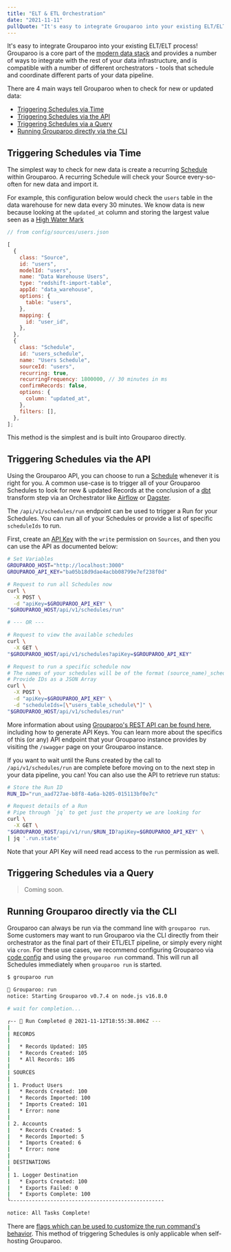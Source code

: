 ```yaml
---
title: "ELT & ETL Orchestration"
date: "2021-11-11"
pullQuote: "It's easy to integrate Grouparoo into your existing ELT/ELT process"
---
```


It's easy to integrate Grouparoo into your existing ELT/ELT process! Grouparoo is a core part of the [modern data stack](/solutions/modern-data-stack) and provides a number of ways to integrate with the rest of your data infrastructure, and is compatible with a number of different orchestrators - tools that schedule and coordinate different parts of your data pipeline.

There are 4 main ways tell Grouparoo when to check for new or updated data:

- [Triggering Schedules via Time](#triggering-schedules-via-time)
- [Triggering Schedules via the API](#triggering-schedules-via-the-api)
- [Triggering Schedules via a Query](#triggering-schedules-via-a-query)
- [Running Grouparoo directly via the CLI](#running-grouparoo-directly-via-the-cli)

## Triggering Schedules via Time

The simplest way to check for new data is create a recurring [Schedule](/docs/getting-started/product-concepts#schedule) within Grouparoo. A recurring Schedule will check your Source every-so-often for new data and import it.

For example, this configuration below would check the `users` table in the data warehouse for new data every 30 minutes. We know data is new because looking at the `updated_at` column and storing the largest value seen as a [High Water Mark](/docs/getting-started/product-concepts#high-watermark)

```js
// from config/sources/users.json

[
  {
    class: "Source",
    id: "users",
    modelId: "users",
    name: "Data Warehouse Users",
    type: "redshift-import-table",
    appId: "data_warehouse",
    options: {
      table: "users",
    },
    mapping: {
      id: "user_id",
    },
  },
  {
    class: "Schedule",
    id: "users_schedule",
    name: "Users Schedule",
    sourceId: "users",
    recurring: true,
    recurringFrequency: 1800000, // 30 minutes in ms
    confirmRecords: false,
    options: {
      column: "updated_at",
    },
    filters: [],
  },
];
```

This method is the simplest and is built into Grouparoo directly.

## Triggering Schedules via the API

Using the Grouparoo API, you can choose to run a [Schedule](/docs/getting-started/product-concepts#schedule) whenever it is right for you. A common use-case is to trigger all of your Grouparoo Schedules to look for new & updated Records at the conclusion of a [dbt](https://www.getdbt.com/) transform step via an Orchestrator like [Airflow](https://airflow.apache.org/) or [Dagster](https://dagster.io/).

The `/api/v1/schedules/run` endpoint can be used to trigger a Run for your Schedules. You can run all of your Schedules or provide a list of specific `scheduleIds` to run.

First, create an [API Key](/docs/getting-started/product-concepts#api-key) with the `write` permission on `Sources`, and then you can use the API as documented below:

```bash
# Set Variables
GROUPAROO_HOST="http://localhost:3000"
GROUPAROO_API_KEY="ba05b18d9dae4acbb08799e7ef238f0d"

# Request to run all Schedules now
curl \
  -X POST \
  -d "apiKey=$GROUPAROO_API_KEY" \
"$GROUPAROO_HOST/api/v1/schedules/run"

# --- OR ---

# Request to view the available schedules
curl \
  -X GET \
"$GROUPAROO_HOST/api/v1/schedules?apiKey=$GROUPAROO_API_KEY"

# Request to run a specific schedule now
# The names of your schedules will be of the format (source_name)_schedule
# Provide IDs as a JSON Array
curl \
  -X POST \
  -d "apiKey=$GROUPAROO_API_KEY" \
  -d "scheduleIds=[\"users_table_schedule\"]" \
"$GROUPAROO_HOST/api/v1/schedules/run"
```

More information about using [Grouparoo's REST API can be found here](/docs/support/rest-api), including how to generate API Keys. You can learn more about the specifics of this (or any) API endpoint that your Grouparoo instance provides by visiting the `/swagger` page on your Grouparoo instance.

If you want to wait until the Runs created by the call to `/api/v1/schedules/run` are complete before moving on to the next step in your data pipeline, you can! You can also use the API to retrieve run status:

```bash
# Store the Run ID
RUN_ID="run_aad727ae-b8f8-4a6a-b205-015113bf0e7c"

# Request details of a Run
# Pipe through `jq` to get just the property we are looking for
curl \
  -X GET \
"$GROUPAROO_HOST/api/v1/run/$RUN_ID?apiKey=$GROUPAROO_API_KEY" \
| jq '.run.state'
```

Note that your API Key will need read access to the `run` permission as well.

## Triggering Schedules via a Query

> Coming soon.

## Running Grouparoo directly via the CLI

Grouparoo can always be run via the command line with `grouparoo run`. Some customers may want to run Grouparoo via the CLI directly from their orchestrator as the final part of their ETL/ELT pipeline, or simply every night via `cron`. For these use cases, we recommend configuring Grouparoo via [code config](/docs/config/code-config) and using the `grouparoo run` command. This will run all Schedules immediately when `grouparoo run` is started.

```bash
$ grouparoo run

🦘 Grouparoo: run
notice: Starting Grouparoo v0.7.4 on node.js v16.8.0

# wait for completion...

┌-- 🦘 Run Completed @ 2021-11-12T18:55:38.806Z ---
|
| RECORDS
|
|   * Records Updated: 105
|   * Records Created: 105
|   * All Records: 105
|
| SOURCES
|
| 1. Product Users
|   * Records Created: 100
|   * Records Imported: 100
|   * Imports Created: 101
|   * Error: none
|
| 2. Accounts
|   * Records Created: 5
|   * Records Imported: 5
|   * Imports Created: 6
|   * Error: none
|
| DESTINATIONS
|
| 1. Logger Destination
|   * Exports Created: 100
|   * Exports Failed: 0
|   * Exports Complete: 100
└--------------------------------------------------

notice: All Tasks Complete!
```

There are [flags which can be used to customize the run command's behavior](/docs/cli/run#run). This method of triggering Schedules is only applicable when self-hosting Grouparoo.

